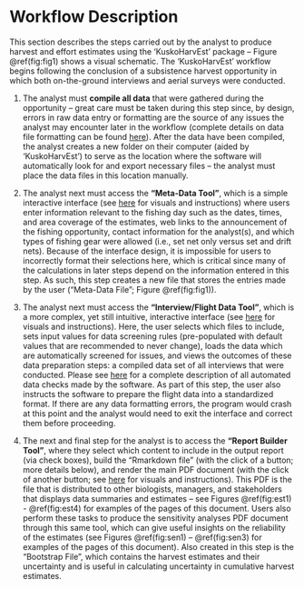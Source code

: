 # Workflow Description {-}

This section describes the steps carried out by the analyst to produce harvest and effort estimates using the 'KuskoHarvEst' package -- Figure \@ref(fig:fig1) shows a visual schematic.
The 'KuskoHarvEst' workflow begins following the conclusion of a subsistence harvest opportunity in which both on-the-ground interviews and aerial surveys were conducted.

\begin{figure}[H]
\begin{center}
\caption{Layout of the `KuskoHarvEst' workflow showing the steps involved in generating harvest and effort estimates for one day of fishing as well as the files created in the process.}
\includegraphics{2-fig/KuskoHarvEst-Workflow}
\label{fig:fig1}
\end{center}
\end{figure}

1. The analyst must **compile all data** that were gathered during the opportunity -- great care must be taken during this step since, by design, errors in raw data entry or formatting are the source of any issues the analyst may encounter later in the workflow (complete details on data file formatting can be found [here](https://htmlpreview.github.io/?https://github.com/bstaton1/KuskoHarvEst/blob/main/inst/rstudio/templates/project/resources/04-documentation/01-raw-data.html)).
After the data have been compiled, the analyst creates a new folder on their computer (aided by 'KuskoHarvEst') to serve as the location where the software will automatically look for and export necessary files -- the analyst must place the data files in this location manually.

2. The analyst next must access the **"Meta-Data Tool"**, which is a simple interactive interface (see [here](https://htmlpreview.github.io/?https://github.com/bstaton1/KuskoHarvEst/blob/main/inst/rstudio/templates/project/resources/04-documentation/02-meta-data-tool.html) for visuals and instructions) where users enter information relevant to the fishing day such as the dates, times, and area coverage of the estimates, web links to the announcement of the fishing opportunity, contact information for the analyst(s), and which types of fishing gear were allowed (i.e., set net only versus set and drift nets).
Because of the interface design, it is impossible for users to incorrectly format their selections here, which is critical since many of the calculations in later steps depend on the information entered in this step.
As such, this step creates a new file that stores the entries made by the user ("Meta-Data File"; Figure \@ref(fig:fig1)).

3. The analyst next must access the **"Interview/Flight Data Tool"**, which is a more complex, yet still intuitive, interactive interface (see [here](https://htmlpreview.github.io/?https://github.com/bstaton1/KuskoHarvEst/blob/main/inst/rstudio/templates/project/resources/04-documentation/03-interview-flight-data-tool.html) for visuals and instructions).
Here, the user selects which files to include, sets input values for data screening rules (pre-populated with default values that are recommended to never change), loads the data which are automatically screened for issues, and views the outcomes of these data preparation steps: a compiled data set of all interviews that were conducted.
Please see [here](https://htmlpreview.github.io/?https://github.com/bstaton1/KuskoHarvEst/blob/main/inst/rstudio/templates/project/resources/04-documentation/06-data-checks.html) for a complete description of all automated data checks made by the software.
As part of this step, the user also instructs the software to prepare the flight data into a standardized format.
If there are any data formatting errors, the program would crash at this point and the analyst would need to exit the interface and correct them before proceeding.

4. The next and final step for the analyst is to access the **"Report Builder Tool"**, where they select which content to include in the output report (via check boxes), build the "Rmarkdown file" (with the click of a button; more details below), and render the main PDF document (with the click of another button; see [here](https://htmlpreview.github.io/?https://github.com/bstaton1/KuskoHarvEst/blob/main/inst/rstudio/templates/project/resources/04-documentation/04-report-builder-tool.html) for visuals and instructions).
This PDF is the file that is distributed to other biologists, managers, and stakeholders that displays data summaries and estimates -- see Figures \@ref(fig:est1) - \@ref(fig:est4) for examples of the pages of this document.
Users also perform these tasks to produce the sensitivity analyses PDF document through this same tool, which can give useful insights on the reliability of the estimates (see Figures \@ref(fig:sen1) -- \@ref(fig:sen3) for examples of the pages of this document).
Also created in this step is the "Bootstrap File", which contains the harvest estimates and their uncertainty and is useful in calculating uncertainty in cumulative harvest estimates. 
